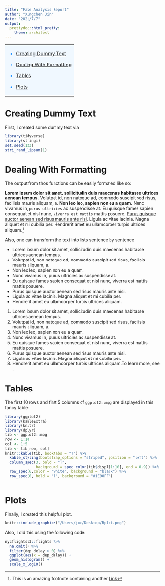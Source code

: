 ```yaml
---
title: "Fake Analysis Report"
author: "Xingchen Jin"
date: "2021/7/7"
output: 
  prettydoc::html_pretty:
    theme: architect
---
```

<table><tr><td bgcolor = "#F0F8FF">
<font color = "#1E90FF">

* [Creating Dummy Text](#creating-dummy-test)

* [Dealing With Formatting](#dealing-with-formatting)

* [Tables](#tables)

* [Plots](#plots)

</font>
</td></tr></table>

# Creating Dummy Text

First, I created some dummy text via

```r
library(tidyverse)
library(stringi)
set.seed(123)
stri_rand_lipsum(1)

```

# Dealing With Formatting

The output from thos functions can be easily formated like so:

**Lorem ipsum dolor sit amet, sollicitudin duis maecenas habitasse ultrices aenean tempus.** Volutpat id, non natoque ad, commodo suscipit sed risus, facilisis mauris aliquam, a. **Non leo leo, sapien non eu a quam.** Nunc vivamus in, `purus ultricies` ac suspendisse at. Eu quisque fames sapien consequat et nisl nunc, `viverra est mattis` mattis posuere. [Purus quisque auctor aenean sed risus mauris ante nisi](https://www.youtube.com/watch?v=dQw4w9WgXcQ). Ligula ac vitae lacinia. Magna aliquet et mi cubilia per. Hendrerit amet eu ullamcorper turpis ultrices aliquam.[^1]

Also, one can transform the text into lists sentence by sentence

* Lorem ipsum dolor sit amet, sollicitudin duis maecenas habitasse ultrices aenean tempus.
* Volutpat id, non natoque ad, commodo suscipit sed risus, facilisis mauris aliquam, a.
* Non leo leo, sapien non eu a quam.
* Nunc vivamus in, purus ultricies ac suspendisse at.
* Eu quisque fames sapien consequat et nisl nunc, viverra est mattis mattis   posuere.
* Purus quisque auctor aenean sed risus mauris ante nisi.
* Ligula ac vitae lacinia. Magna aliquet et mi cubilia per.
* Hendrerit amet eu ullamcorper turpis ultrices aliquam.
1. Lorem ipsum dolor sit amet, sollicitudin duis maecenas habitasse ultrices aenean tempus.
1. Volutpat id, non natoque ad, commodo suscipit sed risus, facilisis mauris aliquam, a.
1. Non leo leo, sapien non eu a quam.
1. Nunc vivamus in, purus ultricies ac suspendisse at.
1. Eu quisque fames sapien consequat et nisl nunc, viverra est mattis mattis posuere.
1. Purus quisque auctor aenean sed risus mauris ante nisi.
1. Ligula ac vitae lacinia. Magna aliquet et mi cubilia per.
1. Hendrerit amet eu ullamcorper turpis ultrices aliquam.To learn more, see .

# Tables

The first 10 rows and first 5 columns of `ggplot2::mpg` are displayed in this fancy table:
```r
library(ggplot2)
library(kableExtra)
library(knitr)
library(dplyr)
tib <- ggplot2::mpg
row <- 1:10
col <- 1:5
tib <- tib[row, col]
knitr::kable(tib, booktabs = "T") %>%
  kable_styling(bootstrap_options = "striped", position = "left") %>%
  column_spec(3, bold = "T", 
              background = spec_color(tib$displ[1:10], end = 0.9)) %>%
  row_spec(6,color = "white", background = "black") %>%
  row_spec(0, bold = "F", background = "#1E90FF")
  
```

# Plots

Finally, I created this helpful plot. 

```r
knitr::include_graphics("/Users/jxc/Desktop/Rplot.png")

```

Also, I did this using the following code:

```r
nycflights13::flights %>% 
  na.omit() %>%
  filter(dep_delay > 0) %>%
  ggplot(aes(x = dep_delay)) +
  geom_histogram() + 
  scale_x_log10()
```
  
[^1]:This is an amazing footnote containing another [Link](https://yards.albert-rapp.de)
